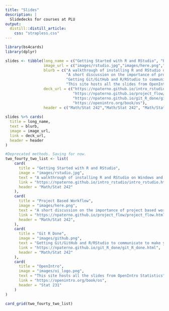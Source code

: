 ```yaml
---
title: "Slides"
description: | 
  Slidedecks for courses at PLU
output:
  distill::distill_article:
    css: "strapless.css"
---
```

```r
library(bs4cards)
library(dplyr)
```

```r
slides <- tibble(long_name = c("Getting Started with R and RStudio", "Project Based Workflow", "Git R Done", "OpenIntro"),
                 image_url = c("images/rstudio.jpg","images/here.png","images/github.png", "images/oi_logo.png"),
                 blurb = c("A walkthrough of installing R and RStudio on Windows and Mac including a bit of customizing RStudio's appearance.", 
                           "A short discussion on the importance of project based workflows. (Illustration by Allison Horst)",
                           "Getting Git/GitHub and R/RStudio to communicate to make your project based workflow more efficient.",
                           "This site hosts all the slides from OpenIntro Statistics"),
                 deck_url = c("https://npaterno.github.io/intro_rstudio/intro_rstudio.html",
                              "https://npaterno.github.io/project_flow/project_flow.html",
                              "https://npaterno.github.io/git_R_done/git_R_done.html",
                              "https://openintro.org/book/os"),
                 header = c("Math/Stat 242","Math/Stat 242", "Math/Stat 242", "Stat 231"))
                 
slides %>% cards(
  title = long_name, 
  text = blurb,
  image = image_url,
  link = deck_url, 
  header = header
)
```


```r
#Deprecated methods. Saving for now. 
two_fourty_two_list <- list(
    card(
      title = "Getting Started with R and RStudio",
      image = "images/rstudio.jpg",
      text = "A walkthrough of installing R and RStudio on Windows and Mac including a bit of customizing RStudio's appearance.",
      link = "https://npaterno.github.io/intro_rstudio/intro_rstudio.html",
      header = "Math/Stat 242"
    ),
    card(
      title = "Project Based Workflow",
      image = "images/here.png",
      text = "A short discussion on the importance of project based workflows. (Illustration by Allison Horst)",
      link = "https://npaterno.github.io/project_flow/project_flow.html",
      header = "Math/Stat 242",
    ),
    card(
      title = "Git R Done",
      image = "images/github.png",
      text = "Getting Git/GitHub and R/RStudio to communicate to make your project based workflow more efficient.",
      link = "https://npaterno.github.io/git_R_done/git_R_done.html",
      header = "Math/Stat 242"
    ),
    card(
      title = "OpenIntro",
      image = "images/oi_logo.png",
      text = "This site hosts all the slides from OpenIntro Statistics",
      link = "https://openintro.org/book/os",
      header = "Stat 231"
    )
)

card_grid(two_fourty_two_list)
```
